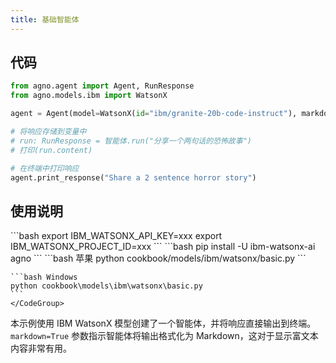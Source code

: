 ```yaml
---
title: 基础智能体
---
```

## 代码

```python cookbook/models/ibm/watsonx/basic.py
from agno.agent import Agent, RunResponse
from agno.models.ibm import WatsonX

agent = Agent(model=WatsonX(id="ibm/granite-20b-code-instruct"), markdown=True)

# 将响应存储到变量中
# run: RunResponse = 智能体.run("分享一个两句话的恐怖故事")
# 打印(run.content)

# 在终端中打印响应
agent.print_response("Share a 2 sentence horror story")
```

## 使用说明

<Steps>
  <Snippet file="create-venv-step.mdx" />

  <Step title="设置您的 API 密钥">
    ```bash
    export IBM_WATSONX_API_KEY=xxx
    export IBM_WATSONX_PROJECT_ID=xxx
    ```
  </Step>

  <Step title="安装库">
    ```bash
    pip install -U ibm-watsonx-ai agno
    ```
  </Step>

  <Step title="运行智能体">
    <CodeGroup>
    ```bash 苹果
    python cookbook/models/ibm/watsonx/basic.py
    ```

    ```bash Windows
    python cookbook\models\ibm\watsonx\basic.py
    ```
    </CodeGroup>
  </Step>
</Steps>

本示例使用 IBM WatsonX 模型创建了一个智能体，并将响应直接输出到终端。`markdown=True` 参数指示智能体将输出格式化为 Markdown，这对于显示富文本内容非常有用。